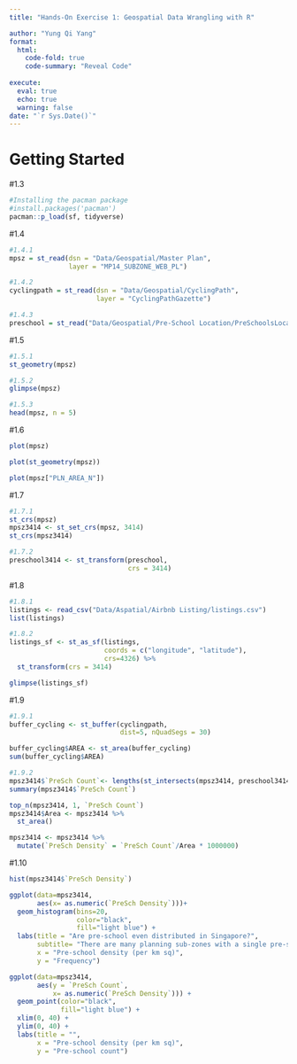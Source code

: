```yaml
---
title: "Hands-On Exercise 1: Geospatial Data Wrangling with R"

author: "Yung Qi Yang"
format: 
  html:
    code-fold: true
    code-summary: "Reveal Code"
    
execute: 
  eval: true
  echo: true
  warning: false
date: "`r Sys.Date()`"
---
```


# Getting Started

#1.3

```r

#Installing the pacman package
#install.packages('pacman')
pacman::p_load(sf, tidyverse)

```

#1.4

```r

#1.4.1
mpsz = st_read(dsn = "Data/Geospatial/Master Plan", 
               layer = "MP14_SUBZONE_WEB_PL")

#1.4.2
cyclingpath = st_read(dsn = "Data/Geospatial/CyclingPath", 
                      layer = "CyclingPathGazette")

#1.4.3
preschool = st_read("Data/Geospatial/Pre-School Location/PreSchoolsLocation.kml")

```

#1.5

```r

#1.5.1
st_geometry(mpsz)

#1.5.2
glimpse(mpsz)

#1.5.3
head(mpsz, n = 5)

```

#1.6

```r


plot(mpsz)

plot(st_geometry(mpsz))

plot(mpsz["PLN_AREA_N"])

```

#1.7

```r

#1.7.1
st_crs(mpsz)
mpsz3414 <- st_set_crs(mpsz, 3414)
st_crs(mpsz3414)

#1.7.2
preschool3414 <- st_transform(preschool, 
                              crs = 3414)

```

#1.8

```r

#1.8.1
listings <- read_csv("Data/Aspatial/Airbnb Listing/listings.csv")
list(listings)

#1.8.2
listings_sf <- st_as_sf(listings, 
                        coords = c("longitude", "latitude"), 
                        crs=4326) %>%
  st_transform(crs = 3414)

glimpse(listings_sf)

```

#1.9

```r

#1.9.1
buffer_cycling <- st_buffer(cyclingpath, 
                            dist=5, nQuadSegs = 30)

buffer_cycling$AREA <- st_area(buffer_cycling)
sum(buffer_cycling$AREA)

#1.9.2
mpsz3414$`PreSch Count`<- lengths(st_intersects(mpsz3414, preschool3414))
summary(mpsz3414$`PreSch Count`)

top_n(mpsz3414, 1, `PreSch Count`)
mpsz3414$Area <- mpsz3414 %>% 
  st_area()

mpsz3414 <- mpsz3414 %>% 
  mutate(`PreSch Density` = `PreSch Count`/Area * 1000000)

```

#1.10

```r

hist(mpsz3414$`PreSch Density`)

ggplot(data=mpsz3414, 
       aes(x= as.numeric(`PreSch Density`)))+
  geom_histogram(bins=20, 
                 color="black", 
                 fill="light blue") + 
  labs(title = "Are pre-school even distributed in Singapore?",
       subtitle= "There are many planning sub-zones with a single pre-school, on the other hand, \nthere are two planning sub-zones with at least 20 pre-schools", 
       x = "Pre-school density (per km sq)", 
       y = "Frequency")

ggplot(data=mpsz3414, 
       aes(y = `PreSch Count`, 
           x= as.numeric(`PreSch Density`))) + 
  geom_point(color="black", 
             fill="light blue") + 
  xlim(0, 40) + 
  ylim(0, 40) +
  labs(title = "", 
       x = "Pre-school density (per km sq)", 
       y = "Pre-school count")

```
